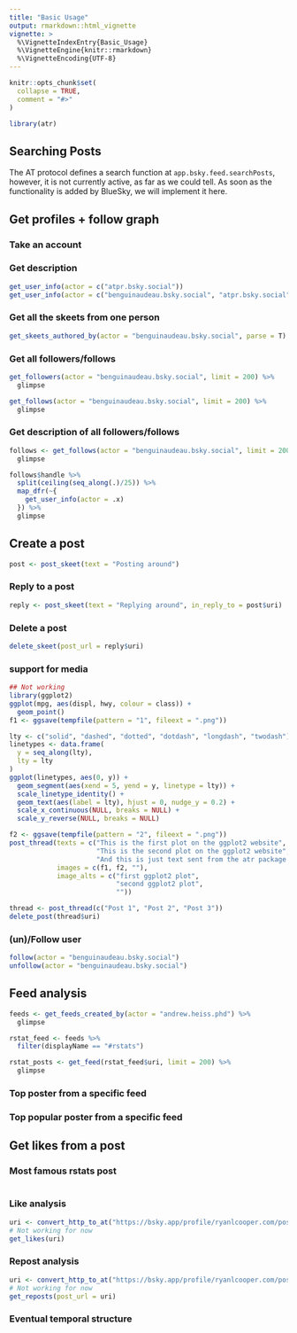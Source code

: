 ```yaml
---
title: "Basic Usage"
output: rmarkdown::html_vignette
vignette: >
  %\VignetteIndexEntry{Basic_Usage}
  %\VignetteEngine{knitr::rmarkdown}
  %\VignetteEncoding{UTF-8}
---
```


```r
knitr::opts_chunk$set(
  collapse = TRUE,
  comment = "#>"
)
```

```r
library(atr)
```

## Searching Posts

The AT protocol defines a search function at `app.bsky.feed.searchPosts`, however, it is not currently active, as far as we could tell.
As soon as the functionality is added by BlueSky, we will implement it here.


## Get profiles + follow graph

### Take an account


### Get description

```r
get_user_info(actor = c("atpr.bsky.social"))
get_user_info(actor = c("benguinaudeau.bsky.social", "atpr.bsky.social"))
```

### Get all the skeets from one person

```r
get_skeets_authored_by(actor = "benguinaudeau.bsky.social", parse = T)
```


### Get all followers/follows

```r
get_followers(actor = "benguinaudeau.bsky.social", limit = 200) %>%
  glimpse

get_follows(actor = "benguinaudeau.bsky.social", limit = 200) %>%
  glimpse
```


### Get description of all followers/follows

```r
follows <- get_follows(actor = "benguinaudeau.bsky.social", limit = 200) %>%
  glimpse

follows$handle %>%
  split(ceiling(seq_along(.)/25)) %>%
  map_dfr(~{
    get_user_info(actor = .x)
  }) %>%
  glimpse

```


## Create a post

```r
post <- post_skeet(text = "Posting around")

```

### Reply to a post

```r
reply <- post_skeet(text = "Replying around", in_reply_to = post$uri)
```

### Delete a post

```r
delete_skeet(post_url = reply$uri)
```

### support for media

```r
## Not working
library(ggplot2)
ggplot(mpg, aes(displ, hwy, colour = class)) + 
  geom_point()
f1 <- ggsave(tempfile(pattern = "1", fileext = ".png"))

lty <- c("solid", "dashed", "dotted", "dotdash", "longdash", "twodash")
linetypes <- data.frame(
  y = seq_along(lty),
  lty = lty
) 
ggplot(linetypes, aes(0, y)) + 
  geom_segment(aes(xend = 5, yend = y, linetype = lty)) + 
  scale_linetype_identity() + 
  geom_text(aes(label = lty), hjust = 0, nudge_y = 0.2) +
  scale_x_continuous(NULL, breaks = NULL) + 
  scale_y_reverse(NULL, breaks = NULL)

f2 <- ggsave(tempfile(pattern = "2", fileext = ".png"))
post_thread(texts = c("This is the first plot on the ggplot2 website",
                      "This is the second plot on the ggplot2 website",
                      "And this is just text sent from the atr package by @jbgruber.bsky.social, @benguinaudeau.bsky.social and @favstats.bsky.social"), 
            images = c(f1, f2, ""),
            image_alts = c("first ggplot2 plot",
                           "second ggplot2 plot",
                           ""))

thread <- post_thread(c("Post 1", "Post 2", "Post 3"))
delete_post(thread$uri)
```

### (un)/Follow user

```r
follow(actor = "benguinaudeau.bsky.social")
unfollow(actor = "benguinaudeau.bsky.social")
```


## Feed analysis

```r
feeds <- get_feeds_created_by(actor = "andrew.heiss.phd") %>%
  glimpse

rstat_feed <- feeds %>%
  filter(displayName == "#rstats")

rstat_posts <- get_feed(rstat_feed$uri, limit = 200) %>%
  glimpse
```


### Top poster from a specific feed
### Top popular poster from a specific feed

## Get likes from a post

### Most famous rstats post

```r

```

### Like analysis

```r
uri <- convert_http_to_at("https://bsky.app/profile/ryanlcooper.com/post/3kb42gayda52t")
# Not working for now
get_likes(uri)
```

### Repost analysis

```r
uri <- convert_http_to_at("https://bsky.app/profile/ryanlcooper.com/post/3kb42gayda52t")
# Not working for now
get_reposts(post_url = uri)
```


### Eventual temporal structure

